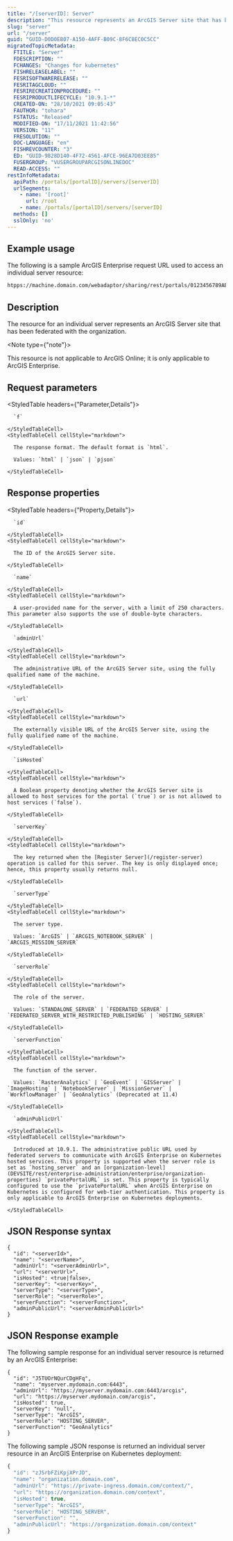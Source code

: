 ```yaml
---
title: "/[serverID]: Server"
description: "This resource represents an ArcGIS Server site that has been federated with the portal."
slug: "server"
url: "/server"
guid: "GUID-D0D0EB07-A150-4AFF-B09C-8F6C8EC0C5CC"
migratedTopicMetadata:
  FTITLE: "Server"
  FDESCRIPTION: ""
  FCHANGES: "Changes for kubernetes"
  FISHRELEASELABEL: ""
  FESRISOFTWARERELEASE: ""
  FESRITAGCLOUD: ""
  FESRIRECREATIONPROCEDURE: ""
  FESRIPRODUCTLIFECYCLE: "10.9.1-*"
  CREATED-ON: "28/10/2021 09:05:43"
  FAUTHOR: "tohara"
  FSTATUS: "Released"
  MODIFIED-ON: "17/11/2021 11:42:56"
  VERSION: "11"
  FRESOLUTION: ""
  DOC-LANGUAGE: "en"
  FISHREVCOUNTER: "3"
  ED: "GUID-9828D140-4F72-4561-AFCE-96EA7D03EE85"
  FUSERGROUP: "VUSERGROUPARCGISONLINEDOC"
  READ-ACCESS: ""
restInfoMetadata:
  apiPath: /portals/[portalID]/servers/[serverID]
  urlSegments:
    - name: '[root]'
      url: /root
    - name: /portals/[portalID]/servers/[serverID]
  methods: []
  sslOnly: 'no'
---
```


## Example usage

The following is a sample ArcGIS Enterprise request URL used to access an individual server resource:

```markdown
htpps://machine.domain.com/webadaptor/sharing/rest/portals/0123456789ABCDEF/servers/J5TUOrNQurCDgHFq?f=pjson
```

## Description

The resource for an individual server represents an ArcGIS Server site that has been federated with the organization.

<Note type={"note"}>

This resource is not applicable to ArcGIS Online; it is only applicable to ArcGIS Enterprise.

</Note>


##  Request parameters

<StyledTable headers={"Parameter,Details"}>
  <StyledTableRow>
    <StyledTableCell cellStyle="markdown">

      `f` 

    </StyledTableCell>
    <StyledTableCell cellStyle="markdown">

      The response format. The default format is `html`.

      Values: `html` | `json` | `pjson`

    </StyledTableCell>
  </StyledTableRow>
</StyledTable>


## Response properties

<StyledTable headers={"Property,Details"}>
  <StyledTableRow>
    <StyledTableCell cellStyle="markdown">

      `id` 

    </StyledTableCell>
    <StyledTableCell cellStyle="markdown">

      The ID of the ArcGIS Server site.

    </StyledTableCell>
  </StyledTableRow>
  <StyledTableRow>
    <StyledTableCell cellStyle="markdown">

      `name` 

    </StyledTableCell>
    <StyledTableCell cellStyle="markdown">

      A user-provided name for the server, with a limit of 250 characters. This parameter also supports the use of double-byte characters.

    </StyledTableCell>
  </StyledTableRow>
  <StyledTableRow>
    <StyledTableCell cellStyle="markdown">

      `adminUrl` 

    </StyledTableCell>
    <StyledTableCell cellStyle="markdown">

      The administrative URL of the ArcGIS Server site, using the fully qualified name of the machine.

    </StyledTableCell>
  </StyledTableRow>
  <StyledTableRow>
    <StyledTableCell cellStyle="markdown">

      `url` 

    </StyledTableCell>
    <StyledTableCell cellStyle="markdown">

      The externally visible URL of the ArcGIS Server site, using the fully qualified name of the machine.

    </StyledTableCell>
  </StyledTableRow>
  <StyledTableRow>
    <StyledTableCell cellStyle="markdown">

      `isHosted` 

    </StyledTableCell>
    <StyledTableCell cellStyle="markdown">

      A Boolean property denoting whether the ArcGIS Server site is allowed to host services for the portal (`true`) or is not allowed to host services (`false`).

    </StyledTableCell>
  </StyledTableRow>
  <StyledTableRow>
    <StyledTableCell cellStyle="markdown">

      `serverKey` 

    </StyledTableCell>
    <StyledTableCell cellStyle="markdown">

      The key returned when the [Register Server](/register-server) operation is called for this server. The key is only displayed once; hence, this property usually returns null.

    </StyledTableCell>
  </StyledTableRow>
  <StyledTableRow>
    <StyledTableCell cellStyle="markdown">

      `serverType` 

    </StyledTableCell>
    <StyledTableCell cellStyle="markdown">

      The server type. 

      Values: `ArcGIS` | `ARCGIS_NOTEBOOK_SERVER` | `ARCGIS_MISSION_SERVER`

    </StyledTableCell>
  </StyledTableRow>
  <StyledTableRow>
    <StyledTableCell cellStyle="markdown">

      `serverRole` 

    </StyledTableCell>
    <StyledTableCell cellStyle="markdown">

      The role of the server.

      Values: `STANDALONE_SERVER` | `FEDERATED_SERVER` | `FEDERATED_SERVER_WITH_RESTRICTED_PUBLISHING` | `HOSTING_SERVER`

    </StyledTableCell>
  </StyledTableRow>
  <StyledTableRow>
    <StyledTableCell cellStyle="markdown">

      `serverFunction` 

    </StyledTableCell>
    <StyledTableCell cellStyle="markdown">

      The function of the server.

      Values: `RasterAnalytics` | `GeoEvent` | `GISServer` | `ImageHosting` | `NotebookServer` | `MissionServer` | `WorkflowManager` | `GeoAnalytics` (Deprecated at 11.4)

    </StyledTableCell>
  </StyledTableRow>
  <StyledTableRow>
    <StyledTableCell cellStyle="markdown">

      `adminPublicUrl` 

    </StyledTableCell>
    <StyledTableCell cellStyle="markdown">

      Introduced at 10.9.1. The administrative public URL used by federated servers to communicate with ArcGIS Enterprise on Kubernetes hosted services. This property is supported when the server role is set as `hosting_server` and an [organization-level](DEVSITE/rest/enterprise-administration/enterprise/organization-properties) `privatePortalURL` is set. This property is typically configured to use the `privatePortalURL` when ArcGIS Enterprise on Kubernetes is configured for web-tier authentication. This property is only applicable to ArcGIS Enterprise on Kubernetes deployments.

    </StyledTableCell>
  </StyledTableRow>
</StyledTable>


## JSON Response syntax

```other
{
  "id": "<serverId>",
  "name": "<serverName>",
  "adminUrl": "<serverAdminUrl>",
  "url": "<serverUrl>",
  "isHosted": <true|false>,
  "serverKey": "<serverKey>",
  "serverType": "<serverType>",
  "serverRole": "<serverRole>",
  "serverFunction": "<serverFunction>",
  "adminPublicUrl": "<serverAdminPublicUrl>"
}
```

## JSON Response example

The following sample response for an individual server resource is returned by an ArcGIS Enterprise:

```other
{
  "id": "J5TUOrNQurCDgHFq",
  "name": "myserver.mydomain.com:6443",
  "adminUrl": "https://myserver.mydomain.com:6443/arcgis",
  "url": "https://myserver.mydomain.com/arcgis",
  "isHosted": true,
  "serverKey": "null",
  "serverType": "ArcGIS",
  "serverRole": "HOSTING_SERVER",
  "serverFunction": "GeoAnalytics"
}
```

The following sample JSON response is returned an individual server resource in an ArcGIS Enterprise on Kubernetes deployment:

```javascript
{
  "id": "zJSrbFZiKpjXPrJD",
  "name": "organization.domain.com",
  "adminUrl": "https://private-ingress.domain.com/context/",
  "url": "https://organization.domain.com/context",
  "isHosted": true,
  "serverType": "ArcGIS",
  "serverRole": "HOSTING_SERVER",
  "serverFunction": "",
  "adminPublicUrl": "https://organization.domain.com/context"
}

```